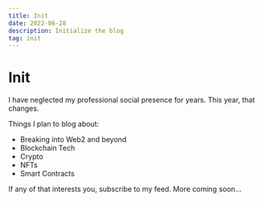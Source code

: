 ```yaml
---
title: Init
date: 2022-06-28
description: Initialize the blog
tag: init
---
```


# Init

I have neglected my professional social presence for years. This year, that changes.

Things I plan to blog about:

- Breaking into Web2 and beyond
- Blockchain Tech
- Crypto
- NFTs
- Smart Contracts

If any of that interests you, subscribe to my feed. More coming soon...
